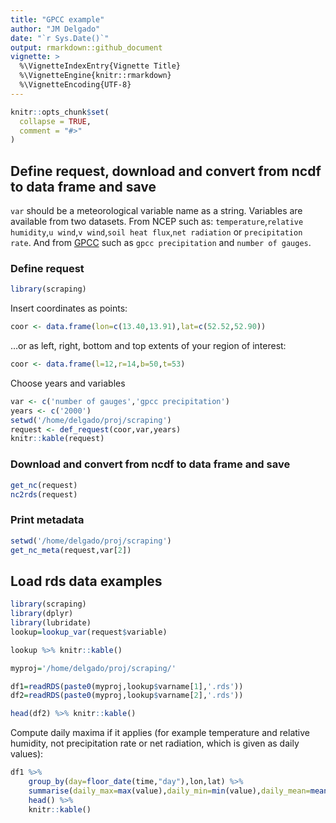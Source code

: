 ```yaml
---
title: "GPCC example"
author: "JM Delgado"
date: "`r Sys.Date()`"
output: rmarkdown::github_document
vignette: >
  %\VignetteIndexEntry{Vignette Title}
  %\VignetteEngine{knitr::rmarkdown}
  %\VignetteEncoding{UTF-8}
---
```


```r
knitr::opts_chunk$set(
  collapse = TRUE,
  comment = "#>"
)
```


## Define request, download and convert from ncdf to data frame and save
`var` should be a meteorological variable name as a string. Variables are available from two datasets. From NCEP such as: `temperature`,`relative humidity`,`u wind`,`v wind`,`soil heat flux`,`net radiation` or `precipitation rate`. And from [GPCC](http://dx.doi.org/10.5676/DWD_GPCC/FD_D_V2018_100) such as `gpcc precipitation` and `number of gauges`.

### Define request
```r
library(scraping)
```

Insert coordinates as points:
```r
coor <- data.frame(lon=c(13.40,13.91),lat=c(52.52,52.90))
```
...or as left, right, bottom and top extents of your region of interest:
```r
coor <- data.frame(l=12,r=14,b=50,t=53)
```

Choose years and variables
```r
var <- c('number of gauges','gpcc precipitation')
years <- c('2000')
setwd('/home/delgado/proj/scraping')
request <- def_request(coor,var,years)
knitr::kable(request)

```

### Download and convert from ncdf to data frame and save
```r

get_nc(request)
nc2rds(request)
```

### Print metadata
```r
setwd('/home/delgado/proj/scraping')
get_nc_meta(request,var[2])
```


## Load rds data examples

```r
library(scraping)
library(dplyr)
library(lubridate)
lookup=lookup_var(request$variable)

lookup %>% knitr::kable()

myproj='/home/delgado/proj/scraping/'

df1=readRDS(paste0(myproj,lookup$varname[1],'.rds'))
df2=readRDS(paste0(myproj,lookup$varname[2],'.rds'))

head(df2) %>% knitr::kable()
```

Compute daily maxima if it applies (for example temperature and relative humidity, not precipitation rate or net radiation, which is given as daily values):

```r
df1 %>%
    group_by(day=floor_date(time,"day"),lon,lat) %>%
    summarise(daily_max=max(value),daily_min=min(value),daily_mean=mean(value),var=first(var)) %>%  
    head() %>%
    knitr::kable()
```
